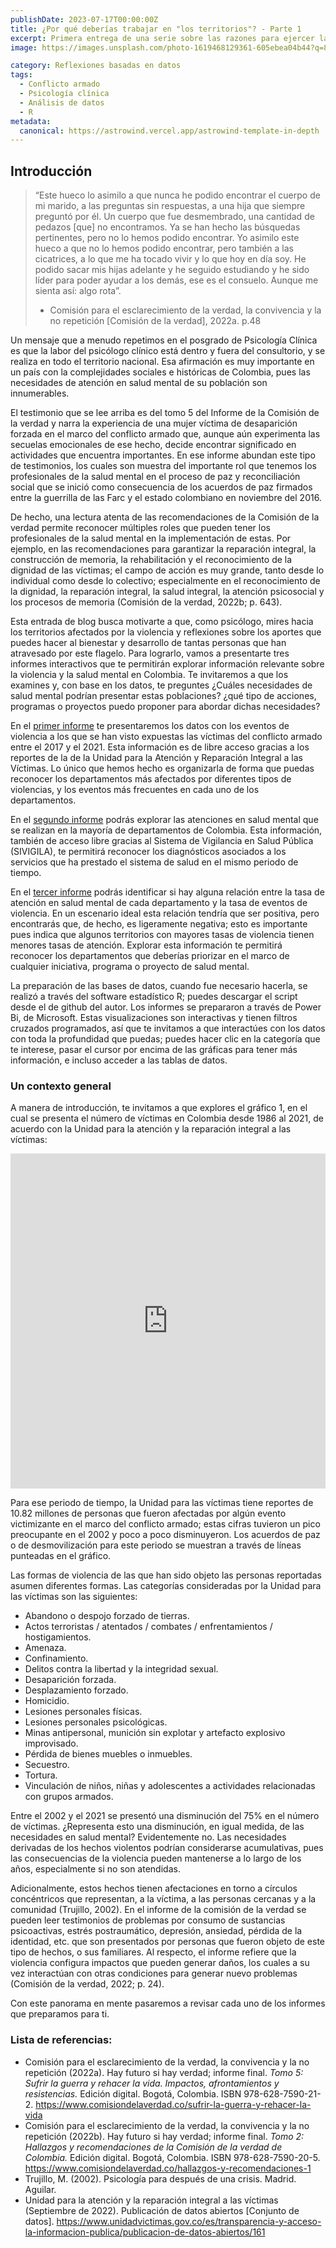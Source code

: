 ```yaml
---
publishDate: 2023-07-17T00:00:00Z
title: ¿Por qué deberías trabajar en "los territorios"? - Parte 1
excerpt: Primera entrega de una serie sobre las razones para ejercer la psicología clínica en territorios diferentes a las ciudades principales.
image: https://images.unsplash.com/photo-1619468129361-605ebea04b44?q=80&w=1000&auto=format&fit=crop&ixlib=rb-4.0.3&ixid=M3wxMjA3fDB8MHxwaG90by1wYWdlfHx8fGVufDB8fHx8fA%3D%3D

category: Reflexiones basadas en datos
tags:
  - Conflicto armado
  - Psicología clínica
  - Análisis de datos
  - R
metadata:
  canonical: https://astrowind.vercel.app/astrowind-template-in-depth
---
```




## Introducción

>“Este hueco lo asimilo a que nunca he podido encontrar el cuerpo de mi marido, a las preguntas sin respuestas, a una hija que siempre preguntó por él. Un cuerpo que fue desmembrado, una cantidad de pedazos [que] no encontramos. Ya se han hecho las búsquedas pertinentes, pero no lo hemos podido encontrar. Yo asimilo este hueco a que no lo hemos podido encontrar, pero también a las cicatrices, a lo que me ha tocado vivir y lo que hoy en día soy. He podido sacar mis hijas adelante y he seguido estudiando y he sido líder para poder ayudar a los demás, ese es el consuelo. Aunque me sienta así: algo rota”. 
> - Comisión para el esclarecimiento de la verdad, la convivencia y la no repetición [Comisión de la verdad], 2022a. p.48



Un mensaje que a menudo repetimos en el posgrado de Psicología Clínica es que la labor del psicólogo clínico está dentro y fuera del consultorio, y se realiza en todo el territorio nacional. Esa afirmación es muy importante en un país con la complejidades sociales e históricas de Colombia, pues las necesidades de atención en salud mental de su población son innumerables.

El testimonio que se lee arriba  es del tomo 5 del Informe de la Comisión de la verdad y narra la experiencia de una mujer víctima de desaparición forzada en el marco del conflicto armado que, aunque aún experimenta las secuelas emocionales de ese hecho, decide encontrar significado en actividades que encuentra importantes. En ese informe abundan este tipo de testimonios, los cuales son muestra del importante rol que tenemos los profesionales de la salud mental en el proceso de paz y reconciliación social que se inició como consecuencia de los acuerdos de paz firmados entre la guerrilla de las Farc y el estado colombiano en noviembre del 2016.

De hecho, una lectura atenta de las recomendaciones de la Comisión de la verdad permite reconocer múltiples roles que pueden tener los profesionales de la salud mental en la implementación de estas. Por ejemplo, en las recomendaciones para garantizar la reparación integral, la construcción de memoria, la rehabilitación y el reconocimiento de la dignidad de las víctimas; el campo de acción es muy grande, tanto desde lo individual como desde lo colectivo; especialmente en el reconocimiento de la dignidad, la reparación integral, la salud integral, la atención psicosocial y los procesos de memoria (Comisión de la verdad, 2022b; p. 643).  

Esta entrada de blog busca motivarte a que, como psicólogo, mires hacia los territorios afectados por la violencia y reflexiones sobre los aportes que puedes hacer al bienestar y desarrollo de tantas personas que han atravesado por este flagelo. Para lograrlo, vamos a presentarte tres informes interactivos que te permitirán explorar información relevante sobre la violencia y la salud mental en Colombia. Te invitaremos a que los examines y, con base en los datos, te preguntes ¿Cuáles necesidades de salud mental podrían presentar estas poblaciones? ¿qué tipo de acciones, programas o proyectos puedo proponer para abordar dichas necesidades?

En el [primer informe](por-que-trabajar-territorios-2) te presentaremos los datos con los eventos de violencia a los que se han visto expuestas las víctimas del conflicto armado entre el 2017 y el 2021. Esta información es de libre acceso gracias a los reportes de la de la Unidad para la Atención y Reparación Integral a las Víctimas. Lo único que hemos hecho es organizarla de forma que puedas reconocer los departamentos más afectados por diferentes tipos de violencias, y los eventos más frecuentes en cada uno de los departamentos. 

En el [segundo informe](por-que-trabajar-territorios-3) podrás explorar las atenciones en salud mental que se realizan en la mayoría de departamentos de Colombia. Esta información, también de acceso libre gracias al Sistema de Vigilancia en Salud Pública (SIVIGILA), te permitirá reconocer los diagnósticos asociados a los servicios que ha prestado el sistema de salud en el mismo periodo de tiempo. 

En el [tercer informe](por-que-trabajar-territorios-4) podrás identificar si hay alguna relación entre la tasa de atención en salud mental de cada departamento y la tasa de eventos de violencia. En un escenario ideal esta relación tendría que ser positiva, pero encontrarás que, de hecho, es ligeramente negativa; esto es importante pues indica que algunos territorios con mayores tasas de violencia tienen menores tasas de atención. Explorar esta información te permitirá reconocer los departamentos que deberías priorizar en el marco de cualquier iniciativa, programa o proyecto de salud mental. 

La preparación de las bases de datos, cuando fue necesario hacerla, se realizó a través del software estadístico R; puedes descargar el script desde el de github del autor. Los informes se prepararon a través de Power Bi, de Microsoft. Estas visualizaciones son interactivas y tienen filtros cruzados programados, así que te invitamos a que interactúes con los datos con toda la profundidad que puedas; puedes hacer clic en la categoría que te interese, pasar el cursor por encima de las gráficas para tener más información, e incluso acceder a las tablas de datos. 

### Un contexto general

A manera de introducción, te invitamos a que explores el gráfico 1, en el cual se presenta el número de víctimas en Colombia desde 1986 al 2021, de acuerdo con la Unidad para la atención y la reparación integral a las víctimas:

<iframe title="timeline victimas" width="800" height="536" src="https://app.powerbi.com/view?r=eyJrIjoiMzBkOWM0OGUtYTliMi00NTllLWJjYTYtMTk4ZWY4ZTg4OWFlIiwidCI6IjI5OWEyODgxLTEzODAtNDAyMC1iNDJmLTcxNWEzNWUxYmNhZiIsImMiOjR9" frameborder="0" allowFullScreen="true"  style='width:100%'></iframe>

Para ese periodo de tiempo, la Unidad para las víctimas tiene reportes de 10.82 millones de personas que fueron afectadas por algún evento victimizante en el marco del conflicto armado; estas cifras tuvieron un pico preocupante en el 2002 y poco a poco disminuyeron. Los acuerdos de paz o de desmovilización para este periodo se muestran a través de líneas punteadas en el gráfico. 

Las formas de violencia de las que han sido objeto las personas reportadas asumen diferentes formas. Las categorías consideradas por la Unidad para las víctimas son las siguientes:

- Abandono o despojo forzado de tierras.
- Actos terroristas / atentados / combates / enfrentamientos / hostigamientos.
- Amenaza.
- Confinamiento.
- Delitos contra la libertad y la integridad sexual.
- Desaparición forzada.
- Desplazamiento forzado.
- Homicidio.
- Lesiones personales físicas.
- Lesiones personales psicológicas.
- Minas antipersonal, munición sin explotar y artefacto explosivo improvisado.
- Pérdida de bienes muebles o inmuebles.
- Secuestro.
- Tortura.
- Vinculación de niños, niñas y adolescentes a actividades relacionadas con grupos armados.

Entre el 2002 y el 2021 se presentó una disminución del 75% en el número de víctimas. ¿Representa esto una disminución, en igual medida, de las necesidades en salud mental? Evidentemente no. Las necesidades derivadas de los hechos violentos podrían considerarse acumulativas, pues las consecuencias de la violencia pueden mantenerse a lo largo de los años, especialmente si no son atendidas. 

Adicionalmente, estos hechos tienen afectaciones en torno a círculos concéntricos que representan, a la víctima, a las personas cercanas y a la comunidad (Trujillo, 2002). En el informe de la comisión de la verdad se pueden leer testimonios de problemas por consumo de sustancias psicoactivas, estrés postraumático, depresión, ansiedad, pérdida de la identidad, etc. que son presentados por personas que fueron objeto de este tipo de hechos, o sus familiares. Al respecto, el informe refiere que la violencia configura impactos que pueden generar daños, los cuales a su vez interactúan con otras condiciones para generar nuevo problemas (Comisión de la verdad, 2022; p. 24).

Con este panorama en mente pasaremos a revisar cada uno de los informes que preparamos para ti. 

### Lista de referencias:

- Comisión para el esclarecimiento de la verdad, la convivencia y la no repetición (2022a). Hay futuro si hay verdad; informe final. *Tomo 5: Sufrir la guerra y rehacer la vida. Impactos, afrontamientos y resistencias.* Edición digital. Bogotá, Colombia.  ISBN 978-628-7590-21-2. https://www.comisiondelaverdad.co/sufrir-la-guerra-y-rehacer-la-vida
- Comisión para el esclarecimiento de la verdad, la convivencia y la no repetición (2022b). Hay futuro si hay verdad; informe final. *Tomo 2: Hallazgos y recomendaciones de la Comisión de la verdad de Colombia.* Edición digital. Bogotá, Colombia.  ISBN 978-628-7590-20-5. https://www.comisiondelaverdad.co/hallazgos-y-recomendaciones-1
- Trujillo, M. (2002). Psicología para después de una crisis. Madrid. Aguilar.
- Unidad para la atención y la reparación integral a las víctimas (Septiembre de 2022). Publicación de datos abiertos [Conjunto de datos]. https://www.unidadvictimas.gov.co/es/transparencia-y-acceso-la-informacion-publica/publicacion-de-datos-abiertos/161



